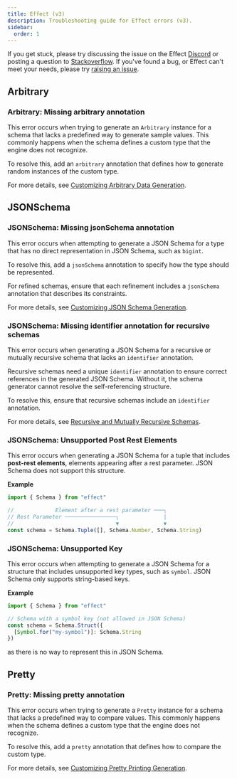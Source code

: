 ```yaml
---
title: Effect (v3)
description: Troubleshooting guide for Effect errors (v3).
sidebar:
  order: 1
---
```


If you get stuck, please try discussing the issue on the Effect [Discord](https://discord.gg/effect-ts) or posting a question to [Stackoverflow](https://stackoverflow.com/questions/tagged/effect-ts).
If you've found a bug, or Effect can't meet your needs, please try [raising an issue](https://github.com/Effect-TS/effect/issues).

## Arbitrary

### Arbitrary: Missing arbitrary annotation

This error occurs when trying to generate an `Arbitrary` instance for a schema that lacks a predefined way to generate sample values.
This commonly happens when the schema defines a custom type that the engine does not recognize.

To resolve this, add an `arbitrary` annotation that defines how to generate random instances of the custom type.

For more details, see [Customizing Arbitrary Data Generation](/docs/schema/arbitrary/#customizing-arbitrary-data-generation).

## JSONSchema

### JSONSchema: Missing jsonSchema annotation

This error occurs when attempting to generate a JSON Schema for a type that has no direct representation in JSON Schema, such as `bigint`.

To resolve this, add a `jsonSchema` annotation to specify how the type should be represented.

For refined schemas, ensure that each refinement includes a `jsonSchema` annotation that describes its constraints.

For more details, see [Customizing JSON Schema Generation](/docs/schema/json-schema/#customizing-json-schema-generation).

### JSONSchema: Missing identifier annotation for recursive schemas

This error occurs when generating a JSON Schema for a recursive or mutually recursive schema that lacks an `identifier` annotation.

Recursive schemas need a unique `identifier` annotation to ensure correct references in the generated JSON Schema. Without it, the schema generator cannot resolve the self-referencing structure.

To resolve this, ensure that recursive schemas include an `identifier` annotation.

For more details, see [Recursive and Mutually Recursive Schemas](/docs/schema/json-schema/#recursive-and-mutually-recursive-schemas).

### JSONSchema: Unsupported Post Rest Elements

This error occurs when generating a JSON Schema for a tuple that includes **post-rest elements**, elements appearing after a rest parameter.
JSON Schema does not support this structure.

**Example**

```ts twoslash
import { Schema } from "effect"

//             Element after a rest parameter ───┐
// Rest Parameter ────────────────┐              |
//                                ▼              ▼
const schema = Schema.Tuple([], Schema.Number, Schema.String)
```

### JSONSchema: Unsupported Key

This error occurs when attempting to generate a JSON Schema for a structure that includes unsupported key types, such as `symbol`.
JSON Schema only supports string-based keys.

**Example**

```ts twoslash
import { Schema } from "effect"

// Schema with a symbol key (not allowed in JSON Schema)
const schema = Schema.Struct({
  [Symbol.for("my-symbol")]: Schema.String
})
```

as there is no way to represent this in JSON Schema.

## Pretty

### Pretty: Missing pretty annotation

This error occurs when trying to generate a `Pretty` instance for a schema that lacks a predefined way to compare values.
This commonly happens when the schema defines a custom type that the engine does not recognize.

To resolve this, add a `pretty` annotation that defines how to compare the custom type.

For more details, see [Customizing Pretty Printing Generation](/docs/schema/pretty/#customizing-pretty-printer-generation).

